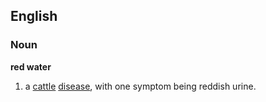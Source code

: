 ==English==

===Noun===
'''red water'''
# a [[cattle]] [[disease]], with one symptom being reddish urine.